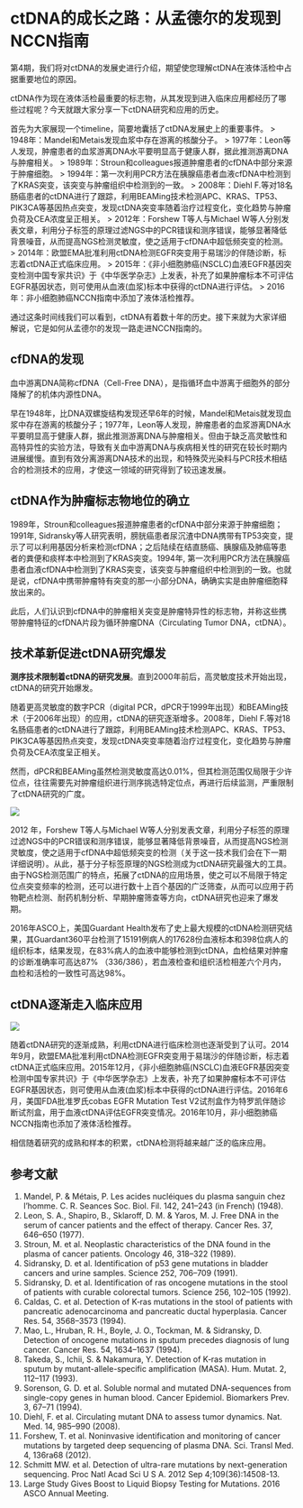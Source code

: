 # ctDNA的成长之路：从孟德尔的发现到NCCN指南{#path-of-growth}

第4期，我们将对ctDNA的发展史进行介绍，期望使您理解ctDNA在液体活检中占据重要地位的原因。

ctDNA作为现在液体活检最重要的标志物，从其发现到进入临床应用都经历了哪些过程呢？今天就跟大家分享一下ctDNA研究和应用的历史。

首先为大家展现一个timeline，简要地囊括了ctDNA发展史上的重要事件。
> 
1948年：Mandel和Metais发现血浆中存在游离的核酸分子。
> 
1977年：Leon等人发现，肿瘤患者的血浆游离DNA水平要明显高于健康人群，据此推测游离DNA与肿瘤相关。
> 
1989年：Stroun和colleagues报道肿瘤患者的cfDNA中部分来源于肿瘤细胞。
> 
1994年：第一次利用PCR方法在胰腺癌患者血液cfDNA中检测到了KRAS突变，该突变与肿瘤组织中检测到的一致。
> 
2008年：Diehl F.等对18名肠癌患者的ctDNA进行了跟踪，利用BEAMing技术检测APC、KRAS、TP53、PIK3CA等基因热点突变，发现ctDNA突变率随着治疗过程变化，变化趋势与肿瘤负荷及CEA浓度呈正相关。
> 
2012年：Forshew T等人与Michael W等人分别发表文章，利用分子标签的原理过滤NGS中的PCR错误和测序错误，能够显著降低背景噪音，从而提高NGS检测灵敏度，使之适用于cfDNA中超低频突变的检测。
> 
2014年：欧盟EMA批准利用ctDNA检测EGFR突变用于易瑞沙的伴随诊断，标志着ctDNA正式临床应用。
> 
2015年：《非小细胞肺癌(NSCLC)血液EGFR基因突变检测中国专家共识》于《中华医学杂志》上发表，补充了如果肿瘤标本不可评估EGFR基因状态，则可使用从血液(血浆)标本中获得的ctDNA进行评估。
> 
2016年：非小细胞肺癌NCCN指南中添加了液体活检推荐。


通过这条时间线我们可以看到，ctDNA有着数十年的历史。接下来就为大家详细解说，它是如何从孟德尔的发现一路走进NCCN指南的。

## cfDNA的发现

血中游离DNA简称cfDNA（Cell-Free DNA），是指循环血中游离于细胞外的部分降解了的机体内源性DNA。

早在1948年，比DNA双螺旋结构发现还早6年的时候，Mandel和Metais就发现血浆中存在游离的核酸分子；1977年，Leon等人发现，肿瘤患者的血浆游离DNA水平要明显高于健康人群，据此推测游离DNA与肿瘤相关。但由于缺乏高灵敏性和高特异性的实验方法，导致有关血中游离DNA与疾病相关性的研究在较长时期内进展缓慢。直到有效分离游离DNA技术的出现，和特殊荧光染料与PCR技术相结合的检测技术的应用，才使这一领域的研究得到了较迅速发展。

## ctDNA作为肿瘤标志物地位的确立

1989年，Stroun和colleagues报道肿瘤患者的cfDNA中部分来源于肿瘤细胞；1991年, Sidransky等人研究表明，膀胱癌患者尿沉渣中DNA携带有TP53突变，提示了可以利用基因分析来检测cfDNA；之后陆续在结直肠癌、胰腺癌及肺癌等患者的粪便和痰样本中检测到了KRAS突变。1994年, 第一次利用PCR方法在胰腺癌患者血液cfDNA中检测到了KRAS突变，该突变与肿瘤组织中检测到的一致。也就是说，cfDNA中携带肿瘤特有突变的那一小部分DNA，确确实实是由肿瘤细胞释放出来的。

此后，人们认识到cfDNA中的肿瘤相关突变是肿瘤特异性的标志物，并称这些携带肿瘤特征的cfDNA片段为循环肿瘤DNA（Circulating Tumor DNA，ctDNA）。

## 技术革新促进ctDNA研究爆发

**测序技术限制着ctDNA的研究发展**。直到2000年前后，高灵敏度技术开始出现，ctDNA的研究开始爆发。

随着更高灵敏度的数字PCR（digital PCR，dPCR于1999年出现）和BEAMing技术（于2006年出现）的应用，ctDNA的研究逐渐增多。2008年，Diehl F.等对18名肠癌患者的ctDNA进行了跟踪，利用BEAMing技术检测APC、KRAS、TP53、PIK3CA等基因热点突变，发现ctDNA突变率随着治疗过程变化，变化趋势与肿瘤负荷及CEA浓度呈正相关。

然而，dPCR和BEAMing虽然检测灵敏度高达0.01%，但其检测范围仅局限于少许位点，往往需要先对肿瘤组织进行测序挑选特定位点，再进行后续监测，严重限制了ctDNA研究的广度。

![](image/C4/01.png)

2012 年，Forshew T等人与Michael W等人分别发表文章，利用分子标签的原理过滤NGS中的PCR错误和测序错误，能够显著降低背景噪音，从而提高NGS检测灵敏度，使之适用于cfDNA中超低频突变的检测（关于这一技术我们会在下一期详细说明）。从此，基于分子标签原理的NGS检测成为ctDNA研究最强大的工具。由于NGS检测范围广的特点，拓展了ctDNA的应用场景，使之可以不局限于特定位点突变频率的检测，还可以进行数十上百个基因的广泛筛查，从而可以应用于药物靶点检测、耐药机制分析、早期肿瘤筛查等方向，ctDNA研究也迎来了爆发期。

2016年ASCO上，美国Guardant Health发布了史上最大规模的ctDNA检测研究结果，其Guardant360平台检测了15191例病人的17628份血液标本和398位病人的组织标本，结果发现，在83%病人的血液中能够检测到ctDNA，血检结果对肿瘤的诊断准确率可高达87% （336/386），若血液检查和组织活检相差六个月内，血检和活检的一致性可高达98%。


## ctDNA逐渐走入临床应用

![](image/C4/02.png)

随着ctDNA研究的逐渐成熟，利用ctDNA进行临床检测也逐渐受到了认可。2014年9月，欧盟EMA批准利用ctDNA检测EGFR突变用于易瑞沙的伴随诊断，标志着ctDNA正式临床应用。2015年12月，《非小细胞肺癌(NSCLC)血液EGFR基因突变检测中国专家共识》于《中华医学杂志》上发表，补充了如果肿瘤标本不可评估EGFR基因状态，则可使用从血液(血浆)标本中获得的ctDNA进行评估。2016年6月，美国FDA批准罗氏cobas EGFR Mutation Test V2试剂盒作为特罗凯伴随诊断试剂盒，用于血液ctDNA评估EGFR突变情况。2016年10月，非小细胞肺癌NCCN指南也添加了液体活检推荐。

相信随着研究的成熟和样本的积累，ctDNA检测将越来越广泛的临床应用。

## 参考文献{#ref .unnumbered}

1. Mandel, P. & Métais, P. Les acides nucléiques du plasma sanguin chez l’homme. C. R. Seances Soc. Biol. Fil. 142, 241–243 (in French) (1948).
2. Leon, S. A., Shapiro, B., Sklaroff, D. M. & Yaros, M. J. Free DNA in the serum of cancer patients and the effect of therapy. Cancer Res. 37, 646–650 (1977).
3. Stroun, M. et al. Neoplastic characteristics of the DNA found in the plasma of cancer patients. Oncology 46, 318–322 (1989).
4. Sidransky, D. et al. Identification of p53 gene mutations in bladder cancers and urine samples. Science 252, 706–709 (1991).
5. Sidransky, D. et al. Identification of ras oncogene mutations in the stool of patients with curable colorectal tumors. Science 256, 102–105 (1992).
6. Caldas, C. et al. Detection of K‑ras mutations in the stool of patients with pancreatic adenocarcinoma and pancreatic ductal hyperplasia. Cancer Res. 54, 3568–3573 (1994).
7. Mao, L., Hruban, R. H., Boyle, J. O., Tockman, M. & Sidransky, D. Detection of oncogene mutations in sputum precedes diagnosis of lung cancer. Cancer Res. 54, 1634–1637 (1994).
8. Takeda, S., Ichii, S. & Nakamura, Y. Detection of K‑ras mutation in sputum by mutant-allele-specific amplification (MASA). Hum. Mutat. 2, 112–117 (1993).
9. Sorenson, G. D. et al. Soluble normal and mutated DNA-sequences from single-copy genes in human blood. Cancer Epidemiol. Biomarkers Prev. 3, 67–71 (1994).
10. Diehl, F. et al. Circulating mutant DNA to assess tumor dynamics. Nat. Med. 14, 985–990 (2008).
11. Forshew, T. et al. Noninvasive identification and monitoring of cancer mutations by targeted deep sequencing of plasma DNA. Sci. Transl Med. 4, 136ra68 (2012).
12. Schmitt MW. et al. Detection of ultra-rare mutations by next-generation sequencing. Proc Natl Acad Sci U S A. 2012 Sep 4;109(36):14508-13.
13. Large Study Gives Boost to Liquid Biopsy Testing for Mutations. 2016 ASCO Annual Meeting.
